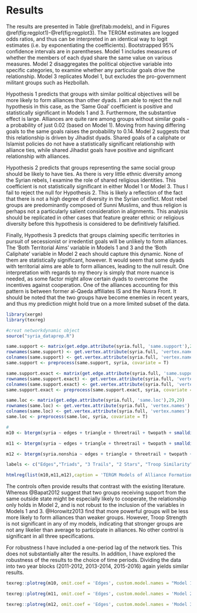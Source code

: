 # Results

The results are presented in Table \@ref(tab:models), and in Figures \@ref(fig:regplot1)-\@ref(fig:regplot3). The TERGM estimates are logged odds ratios, and thus can be interpreted in an identical way to logit estimates (i.e. by exponentiating the coefficients). Bootstrapped 95% confidence intervals are in parentheses. Model 1 includes measures of whether the members of each dyad share the same value on various measures. Model 2 disaggregates the political objective variable into specific categories, to examine whether any particular goals drive the relationship. Model 3 replicates Model 1, but excludes the pro-government militant groups such as Hezbollah.

Hypothesis 1 predicts that groups with similar political objectives will be more likely to form alliances than other dyads. I am able to reject the null hypothesis in this case, as the 'Same Goal' coefficient is positive and statistically significant in Models 1 and 3. Furthermore, the substantive effect is large. Alliances are quite rare among groups without similar goals - a probability of just 0.02 (based on Model 1). Moving from having differing goals to the same goals raises the probability to 0.14. Model 2 suggests that this relationship is driven by Jihadist dyads. Shared goals of a caliphate or Islamist policies do not have a statistically significant relationship with alliance ties, while shared Jihadist goals have positive and significant relationship with alliances.

Hypothesis 2 predicts that groups representing the same social group should be likely to have ties. As there is very little ethnic diversity among the Syrian rebels, I examine the role of shared religious identities. This coefficient is not statistically significant in either Model 1 or Model 3. Thus I fail to reject the null for Hypothesis 2. This is likely a reflection of the fact that there is not a high degree of diversity in the Syrian conflict. Most rebel groups are predominantly composed of Sunni Muslims, and thus religion is perhaps not a particularly salient consideration in alignments. This analysis should be replicated in other cases that feature greater ethnic or religious diversity before this hypothesis is considered to be definitively falsified.

Finally, Hypothesis 3 predicts that groups claiming specific territories in pursuit of secessionist or irredentist goals will be unlikely to form alliances. The 'Both Territorial Aims' variable in Models 1 and 3 and the 'Both Caliphate' variable in Model 2 each should capture this dynamic. None of them are statistically significant, however. It would seem that some dyads with territorial aims are able to form alliances, leading to the null result. One interpretation with regards to my theory is simply that more nuance is needed, as some factor might allow certain dyads to overcome the incentives against cooperation. One of the alliances accounting for this pattern is between former al-Qaeda affiliates IS and the Nusra Front. It should be noted that the two groups have become enemies in recent years, and thus my prediction might hold true on a more limited subset of the data.

```r
library(xergm)
library(texreg)

#creat networkdynamic object
source("syria_dataprep.R")

same.support <- matrix(get.edge.attribute(syria.full, 'same.support'),29,29)
rownames(same.support) <- get.vertex.attribute(syria.full, 'vertex.names')
colnames(same.support) <- get.vertex.attribute(syria.full, 'vertex.names')
same.support <- preprocess(same.support, syria, covariate = T)

same.support.exact <- matrix(get.edge.attribute(syria.full, 'same.support.exact'),29,29)
rownames(same.support.exact) <- get.vertex.attribute(syria.full, 'vertex.names')
colnames(same.support.exact) <- get.vertex.attribute(syria.full, 'vertex.names')
same.support.exact <- preprocess(same.support.exact, syria, covariate = T)

same.loc <- matrix(get.edge.attribute(syria.full, 'same.loc'),29,29)
rownames(same.loc) <- get.vertex.attribute(syria.full, 'vertex.names')
colnames(same.loc) <- get.vertex.attribute(syria.full, 'vertex.names')
same.loc <- preprocess(same.loc, syria, covariate = T)

#
m10 <- btergm(syria ~ edges + triangle + threetrail + twopath + smalldiff('rtroops.low', 5) + nodecov('ltroops.low') + nodematch('main.objective') + nodematch('territory') + nodematch('religion') + nodefactor('polwing') + dyadcov(same.support) + dyadcov(same.loc) + nodematch('civilian.targeting') + nodecov('resources') + nodecov('foreign.fighter'), R = 1000, parallel = 'multicore', ncpus = 3, verbose=F)

m11 <- btergm(syria ~ edges + triangle + threetrail + twopath + smalldiff('rtroops.low', 5) + nodecov('ltroops.low') + nodematch('caliphate') + nodematch('jihadist') + nodematch('islamist') + nodefactor('polwing') + dyadcov(same.support) + dyadcov(same.loc) + nodematch('civilian.targeting') + nodecov('resources') + nodecov('foreign.fighter'), R = 1000, parallel = 'multicore', ncpus = 3, verbose=F)

m12 <- btergm(syria.nonshia ~ edges + triangle + threetrail + twopath + smalldiff('rtroops.low', 5) + nodecov('ltroops.low') + nodematch('main.objective') + nodematch('territory') + nodematch('religion') + nodefactor('polwing') + dyadcov(same.support) + dyadcov(same.loc) + nodematch('civilian.targeting') + nodecov('resources') + nodecov('foreign.fighter'), R = 1000, parallel = 'multicore', ncpus = 3, verbose=F)

labels <- c("Edges","Triads", "3 Trails", "2 Stars", "Troop Similarity", "Troop Strength", "Same Goal", "Both Territorial Aims", "Same Religion", "Political Wing", "Same Sponsor", "Same Region", "Same Civilian Targeting", "Natural Resources", "Foreign Fighters", "Both Caliphate", "Both Jihadist", "Both Islamist")

htmlreg(list(m10,m11,m12),caption = 'TERGM Models of Alliance Formation', custom.coef.names = labels, label="tab:models")
```

<!-- ```{r predprob}
library(broom)
coef1 <- tidy(m1)
prob1 <- plogis(sum())
``` -->

The controls often provide results that contrast with the existing literature. Whereas @Bapat2012 suggest that two groups receiving support from the same outside state might be especially likely to cooperate, the relationship only holds in Model 2, and is not robust to the inclusion of the variables in Models 1 and 3. @Horowitz2013 find that more powerful groups will be less more likely to form alliances than weaker groups. However, Troop Strength is not significant in any of my models, indicating that stronger groups are not any likelier than average to participate in alliances. No other control is significant in all three specifications.

For robustness I have included a one-period lag of the network ties. This does not substantially alter the results. In addition, I have explored the robustness of the results to the choice of time periods. Dividing the data into two year blocks (2011-2012, 2013-2014, 2015-2016) again yields similar results.

```r
texreg::plotreg(m10, omit.coef = 'Edges', custom.model.names = "Model 1",  custom.coef.names = c("Edges","Triads", "3 Trails", "2 Stars", "Troop Similarity", "Troop Strength", "Same Goal", "Both Territorial Aims", "Same Religion", "Political Wing", "Same Sponsor", "Same Region", "Same Civilian Targeting", "Natural Resources", "Foreign Fighters"))
```

```r
texreg::plotreg(m11, omit.coef = 'Edges', custom.model.names = 'Model 2', custom.coef.names = c("Edges","Triads", "3 Trails", "2 Stars", "Troop Similarity", "Troop Strength", "Both Caliphate", "Both Jihadist", "Both Islamist", "Political Wing", "Same Sponsor", "Same Region", "Same Civilian Targeting", "Natural Resources", "Foreign Fighters"))
```

```r
texreg::plotreg(m12, omit.coef = 'Edges', custom.model.names = 'Model 3', custom.coef.names = c("Edges","Triads", "3 Trails", "2 Stars", "Troop Similarity", "Troop Strength", "Same Goal", "Both Territorial Aims", "Same Religion", "Political Wing", "Same Sponsor", "Same Region", "Same Civilian Targeting", "Natural Resources", "Foreign Fighters"))
```
